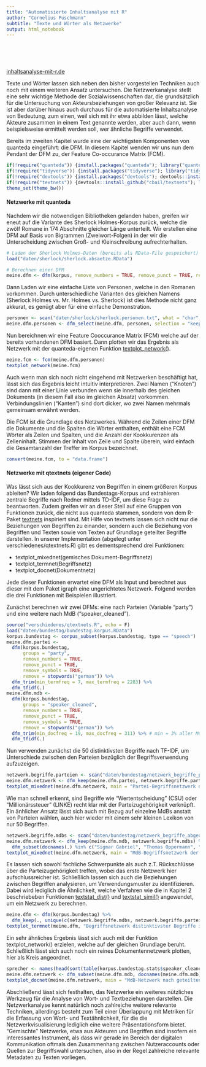 ```yaml
---
title: "Automatisierte Inhaltsanalyse mit R"
author: "Cornelius Puschmann"
subtitle: "Texte und Wörter als Netzwerke"
output: html_notebook
---
```


<!---
* Begriffs-Netzwerk MdBs mit Partei als Farbe
* mehr Beispiele (Enron-Korpus)
-->

\
\
\

[inhaltsanalyse-mit-r.de](http://inhaltsanalyse-mit-r.de/)

Texte und Wörter lassen sich neben den bisher vorgestellen Techniken auch noch mit einem weiteren Ansatz untersuchen. Die Netzwerkanalyse stellt eine sehr wichtige Methode der Sozialwissenschaften dar, die grundsätzlich für die Untersuchung von Akteursbeziehungen von großer Relevanz ist. Sie ist aber darüber hinaus auch durchaus für die automatisierte Inhaltsanalyse von Bedeutung, zum einen, weil sich mit ihr etwa abbilden lässt, welche Akteure zusammen in einem Text genannte werden, aber auch dann, wenn beispielsweise ermittelt werden soll, wer ähnliche Begriffe verwendet.

Bereits im zweiten Kapitel wurde eine der wichtigsten Komponenten von quanteda eingeführt: die DFM. In diesem Kapitel wenden wir uns nun dem Pendant der DFM zu, der Feature Co-occurance Matrix (FCM).

```r
if(!require("quanteda")) {install.packages("quanteda"); library("quanteda")}
if(!require("tidyverse")) {install.packages("tidyverse"); library("tidyverse")}
if(!require("devtools")) {install.packages("devtools"); devtools::install_github("cbail/textnets")}
if(!require("textnets")) {devtools::install_github("cbail/textnets"); library("textnets")}
theme_set(theme_bw())
```


#### Netzwerke mit quanteda

Nachdem wir die notwendigen Bibliotheken gelanden haben, greifen wir eneut auf die Variante des Sherlock Holmes-Korpus zurück, welche die zwölf Romane in 174 Abschnitte gleicher Länge unterteilt. Wir erstellen eine DFM auf Basis von Bigrammen (Zweiwort-Folgen) in der wir die Unterscheidung zwischen Groß- und Kleinschreibung aufrechterhalten. 

```r
# Laden der Sherlock Holmes-Daten (bereits als RData-File gespeichert)
load("daten/sherlock/sherlock.absaetze.RData")

# Berechnen einer DFM
meine.dfm <- dfm(korpus, remove_numbers = TRUE, remove_punct = TRUE, remove_symbols = TRUE, tolower = F, ngrams = 2)
```

Dann Laden wir eine einfache Liste von Personen, welche in den Romanen vorkommen. Durch unterschiedliche Varianten des gleichen Namens (Sherlock Holmes vs. Mr. Holmes vs. Sherlock) ist dies Methode nicht ganz akkurat, es genügt aber für eine einfache Demonstration.  

```r
personen <- scan("daten/sherlock/sherlock.personen.txt", what = "char", sep = "\n", quiet = T)
meine.dfm.personen <- dfm_select(meine.dfm, personen, selection = "keep", case_insensitive = F)
```

Nun bereichnen wir eine Feature Cooccurance Matrix (FCM) welche auf der bereits vorhandenen DFM basiert. Dann plotten wir das Ergebnis als Netzwerk mit der quanteda-eigenen Funktion [textplot_network()](https://quanteda.io/reference/textplot_network.html). 

```r
meine.fcm <- fcm(meine.dfm.personen)
textplot_network(meine.fcm)
```

Auch wenn man sich noch nicht eingehend mit Netzwerken beschäftigt hat, lässt sich das Ergebnis leicht intuitiv interpretieren. Zwei Namen ("Knoten") sind dann mit einer Linie verbunden wenn sie innerhalb des gleichen Dokuments (in diesem Fall also im gleichen Absatz) vorkommen. Verbindungslinien ("Kanten") sind dort dicker, wo zwei Namen mehrmals gemeinsam erwähnt werden. 

Die FCM ist die Grundlage des Netzwerkes. Während die Zeilen einer DFM die Dokumente und die Spalten die Wörter enthalten, enthält eine FCM Wörter als Zeilen und Spalten, und die Anzahl der Kookkurenzen als Zelleninhalt. Stimmen der Inhalt von Zeile und Spalte überein, wird einfach die Gesamtanzahl der Treffer im Korpus bezeichnet. 

```r
convert(meine.fcm, to = "data.frame")
```


#### Netzwerke mit qtextnets (eigener Code)

Was lässt sich aus der Kookkurenz von Begriffen in einem größeren Korpus ableiten? Wir laden folgend das Bundestags-Korpus und extrahieren zentrale Begriffe nach Redner mittels TD-IDF, um diese Frage zu beantworten. Zudem greifen wir an dieser Stell auf eine Gruppen von Funktionen zurück, die nicht aus quanteda stammen, sondern von dem R-Paket [textnets](https://github.com/cbail/textnets) inspiriert sind. Mit Hilfe von textnets lassen sich nicht nur die Beziehungen von Begriffen zu einander, sondern auch die Beziehung von Begriffen und Texten sowie von Texten auf Grundlage geteilter Begriffe darstellen. In unserer Implementation (abgelegt unter verschiedenes/qtextnets.R) gibt es dementsprechend drei Funktionen:

* textplot_mixednet(gemisches Dokument-Begriffsnetz)
* textplot_termnet(Begriffsnetz)
* textplot_docnet(Dokumentnetz)

Jede dieser Funktionen erwartet eine DFM als Input und berechnet aus dieser mit dem Paket igraph eine ungerichtetes Netzwerk. Folgend werden die drei Funktionen mit Beispielen illustriert.

Zunächst berechnen wir zwei DFMs: eine nach Parteien (Variable "party") und eine weitere nach MdB ("speaker_cleaned").  

```r
source("verschiedenes/qtextnets.R", echo = F)
load("daten/bundestag/bundestag.korpus.RData")
korpus.bundestag <- corpus_subset(korpus.bundestag, type == "speech")
meine.dfm.partei <-
  dfm(korpus.bundestag,
      groups = "party",
      remove_numbers = TRUE,
      remove_punct = TRUE,
      remove_symbols = TRUE,
      remove = stopwords("german")) %>%
  dfm_trim(min_termfreq = 7, max_termfreq = 2283) %>%
  dfm_tfidf(.)
meine.dfm.mdb <-
  dfm(korpus.bundestag,
      groups = "speaker_cleaned",
      remove_numbers = TRUE,
      remove_punct = TRUE,
      remove_symbols = TRUE,
      remove = stopwords("german")) %>%
  dfm_trim(min_docfreq = 19, max_docfreq = 311) %>% # min = 3% aller MdBs, max = nicht mehr als die Hälfte aller MdBs
  dfm_tfidf(.)
```

Nun verwenden zunächst die 50 distinktivsten Begriffe nach TF-IDF, um Unterschiede zwischen den Parteien bezüglich der Begriffsverwendung aufzuzeigen. 

```r
netzwerk.begriffe.parteien <- scan("daten/bundestag/netzwerk_begriffe_parteien.txt", what = "char", sep = "\n", quiet = T)
meine.dfm.netzwerk <- dfm_keep(meine.dfm.partei, netzwerk.begriffe.parteien)
textplot_mixednet(meine.dfm.netzwerk, main = "Partei-Begriffsnetzwerk der distinktivsten Begriffe nach TF-IDF im Bundestagskorpus")
```

Wie man schnell erkennt, sind Begriffe wie "Wertentscheidung" (CSU) oder "Millionärssteuer" (LINKE) recht klar mit der Parteizugehörigkeit verknüpft. Ein änhlicher Ansatz lässt sich auch mit Bezug auf einzelne MdBs anstatt von Parteien wählen, auch hier wieder mit einem sehr kleinen Lexikon von nur 50 Begriffen. 

```r
netzwerk.begriffe.mdbs <- scan("daten/bundestag/netzwerk_begriffe_abgeordnete.txt", what = "char", sep = "\n", quiet = T)
meine.dfm.netzwerk <- dfm_keep(meine.dfm.mdb, netzwerk.begriffe.mdbs) %>% 
  dfm_subset(docnames(.) %in% c("Sigmar Gabriel", "Thomas Oppermann", "Hubertus Heil", "Johannes Kahrs", "Dr. Anton Hofreiter", "Katrin Göring-Eckardt", "Volker Beck", "Dr. Joachim Pfeiffer", "Michael Grosse-Brömer", "Dr. Thomas de Maizière", "Alexander Dobrindt", "Max Straubinger", "Dr. Dietmar Bartsch", "Heike Hänsel", "Klaus Ernst", "Dr. Angela Merkel,"))
textplot_mixednet(meine.dfm.netzwerk, main = "MdB-Begriffsnetzwerk der distinktivsten Begriffe nach TF-IDF im Bundestagskorpus", maxdocs = 16)
```

Es lassen sich sowohl fachliche Schwerpunkte als auch z.T. Rückschlüsse über die Parteizugehörigkeit treffen, wobei das erste Netzwerk hier aufschlussreicher ist. Schließlich lassen sich auch die Beziehungen zwischen Begriffen analysieren, um Verwendungsmuster zu identifizieren. Dabei wird lediglich die Ähnlichkeit, welche Verfahren wie die in Kapitel 2 beschriebeben Funktionen [textstat_dist()](https://docs.quanteda.io/reference/textstat_frequency.html) und [textstat_simil()](https://docs.quanteda.io/reference/textstat_frequency.html) angewendet, um ein Netzwerk zu berechnen.

```r
meine.dfm <- dfm(korpus.bundestag) %>% 
  dfm_keep(., unique(c(netzwerk.begriffe.mdbs, netzwerk.begriffe.parteien)))
textplot_termnet(meine.dfm, "Begriffsnetzwerk distinktivster Begriffe im Bundestagskorpus")
```

Ein sehr ähnliches Ergebnis lässt sich auch mit der Funktion textplot_network() erzielen, welche auf der gleichen Grundlage beruht. Schließlich lässt sich auch noch ein reines Dokumentennetzwerk plotten, hier als Kreis angeordnet. 

```r
sprecher <- names(head(sort(table(korpus.bundestag.stats$speaker_cleaned[korpus.bundestag.stats$type=="speech"]), decreasing = T), 50))
meine.dfm.netzwerk <- dfm_subset(meine.dfm.mdb, docnames(meine.dfm.mdb) %in% sprecher)
textplot_docnet(meine.dfm.netzwerk, main = "MdB-Netzwerk nach geteilten Begriffen im Bundestagskorpus")
```

Abschließend lässt sich festhalten, das Netzwerke ein weiteres nützliches Werkzeug für die Analyse von Wort- und Textbeziehungen darstellen. Die Netzwerkanalyse kennt natürlich noch zahlreiche weitere relevante Techniken, allerdings besteht zum Teil einer Überlappung mit Metriken für die Erfassung von Wort- und Textähnlichkeit, für die die Netzwerkvisualisierung lediglich eine weitere Präsentationsform bietet. "Gemischte" Netzwerke, etwa aus Akteuren und Begriffen sind insofern ein interessantes Instrument, als dass wir gerade im Bereich der digitalen Kommunikation oftmals den Zusammenhang zwischen Nutzeraccounts oder Quellen zur Begriffswahl untersuchen, also in der Regel zahlreiche relevante Metadaten zu Texten vorliegen.  

